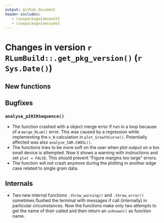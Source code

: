 ```yaml
---
output: github_document
header-includes:
   - \usepackage{amsmath}
   - \usepackage{amssymb}
---
```

<!-- NEWS.md was auto-generated by NEWS.Rmd. Please DO NOT edit by hand!-->

# Changes in version `r RLumBuild::.get_pkg_version()` (`r Sys.Date()`)

## New functions


## Bugfixes

### `analyse_pIRIRSequence()`
* The function crashed with a object merge error if run in a loop because of a `merge_RLum()` error. This
was caused by a regression while implementing the `n_N` calculation in `plot_GrowthCurve()`. Potentially
affected was also `analyse_SAR.CWOSL()`. 
* The functions tries to be more soft on the user when plot output on a too small device is attempted. Now 
it shows a warning with instructions and set `plot = FALSE`. This should prevent "Figure margins too large" errors. 
* The function will not crash anymore during the plotting in another edge case related to single grain data. 


## Internals

* Two new internal functions `.throw_warning()` and `.throw_error()` sometimes flushed the
terminal with messages if call (internally) in particular circumstances. Now the functions
make only two attempts to get the name of their called and then return an `unknown()` as function name. 
